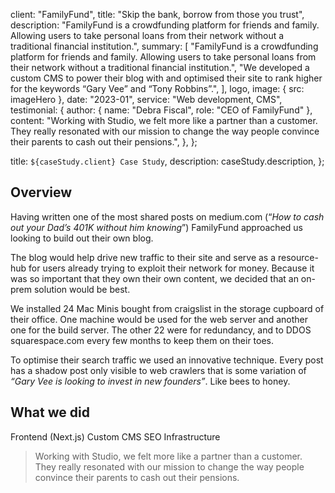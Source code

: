 
  client: "FamilyFund",
  title: "Skip the bank, borrow from those you trust",
  description:
    "FamilyFund is a crowdfunding platform for friends and family. Allowing users to take personal loans from their network without a traditional financial institution.",
  summary: [
    "FamilyFund is a crowdfunding platform for friends and family. Allowing users to take personal loans from their network without a traditional financial institution.",
    "We developed a custom CMS to power their blog with and optimised their site to rank higher for the keywords “Gary Vee” and “Tony Robbins”.",
  ],
  logo,
  image: { src: imageHero },
  date: "2023-01",
  service: "Web development, CMS",
  testimonial: {
    author: { name: "Debra Fiscal", role: "CEO of FamilyFund" },
    content:
      "Working with Studio, we felt more like a partner than a customer. They really resonated with our mission to change the way people convince their parents to cash out their pensions.",
  },
};

  title: `${caseStudy.client} Case Study`,
  description: caseStudy.description,
};

## Overview

Having written one of the most shared posts on medium.com (“_How to cash out your Dad’s 401K without him knowing_”) FamilyFund approached us looking to build out their own blog.

The blog would help drive new traffic to their site and serve as a resource-hub for users already trying to exploit their network for money. Because it was so important that they own their own content, we decided that an on-prem solution would be best.

We installed 24 Mac Minis bought from craigslist in the storage cupboard of their office. One machine would be used for the web server and another one for the build server. The other 22 were for redundancy, and to DDOS squarespace.com every few months to keep them on their toes.

To optimise their search traffic we used an innovative technique. Every post has a shadow post only visible to web crawlers that is some variation of _“Gary Vee is looking to invest in new founders”_. Like bees to honey.

## What we did

<TagList>
  <TagListItem>Frontend (Next.js)</TagListItem>
  <TagListItem>Custom CMS</TagListItem>
  <TagListItem>SEO</TagListItem>
  <TagListItem>Infrastructure</TagListItem>
</TagList>

<Blockquote
  author={{ name: "Debra Fiscal", role: "CEO of FamilyFund" }}
  image={{ src: imageDebraFiscal }}
>
  Working with Studio, we felt more like a partner than a customer. They really
  resonated with our mission to change the way people convince their parents to
  cash out their pensions.
</Blockquote>

<StatList>
  <StatListItem value="25%" label="Less traffic" />
  <StatListItem value="10x" label="Page load times" />
  <StatListItem value="15%" label="Higher infra costs" />
  <StatListItem value="$1.2M" label="Legal fees" />
</StatList>
